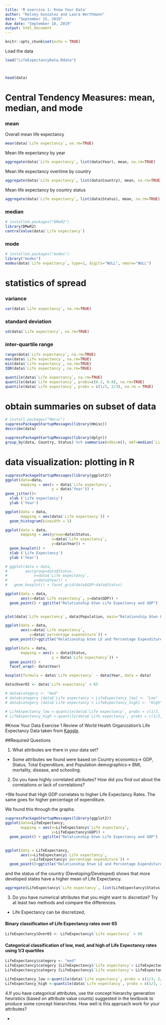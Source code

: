 ```yaml
---
title: 'R exercise 1: Know Your Data'
author: "Kelsey Gonzalez and Laura Werthmann"
date: "September 15, 2019"
due date: "September 18, 2019"
output: html_document
---
```


```r
knitr::opts_chunk$set(echo = TRUE)


```


Load the data 
```r
load("LifeExpectancyData.Rdata")



head(data)

```
 


# Central Tendency Measures: mean, median, and mode
### mean
Overall mean life expectancy 
```r
mean(data$`Life expectancy`, na.rm=TRUE)
```
Mean life expectancy by year
```r
aggregate(data$`Life expectancy`, list(data$Year), mean, na.rm=TRUE)

```

Mean life expectancy overtime by country
```r
aggregate(data$`Life expectancy`, list(data$Country), mean, na.rm=TRUE)

```

Mean life expectancy by country status
```r
aggregate(data$`Life expectancy`, list(data$Status), mean, na.rm=TRUE)

```


### median
```r
# installed.packages("DMwR2")
library(DMwR2)
centralValue(data$`Life expectancy`)

```


### mode
```r

# installed.packages("modes")
library("modes")
modes(data$`Life expectancy`, type=1, digits="NULL", nmore="NULL")

```



# statistics of spread

### variance
```r
var(data$`Life expectancy`, na.rm=TRUE)
```

### standard deviation
```r
sd(data$`Life expectancy`, na.rm=TRUE)

```
  
### inter-quartile range
```r
range(data$`Life expectancy`, na.rm=TRUE)
max(data$`Life expectancy`, na.rm=TRUE)
min(data$`Life expectancy`, na.rm=TRUE)
IQR(data$`Life expectancy`, na.rm=TRUE)
```

```r
quantile(data$`Life expectancy`, na.rm=TRUE)
quantile(data$`Life expectancy`, probs=c(0.2, 0.8), na.rm=TRUE)
quantile(data$`Life expectancy`, probs = c(1/3, 2/3), na.rm = TRUE)
```

# obtain summaries on subset of data


```r
# install.packages("Hmisc")
suppressPackageStartupMessages(library(Hmisc))
describe(data)

```

```r
suppressPackageStartupMessages(library(dplyr))
group_by(data, Country, Status) %>% summarise(nObs=n(), mA7=median(`Life expectancy`))

```

# data visualization: plotting in R

```r
suppressPackageStartupMessages(library(ggplot2))
ggplot(data=data,
       mapping = aes(x = data$`Life expectancy`, 
                     y = data$'Year')) +
geom_jitter()+
  xlab ('Life expectancy')
  ylab ('Year')
```



```r
ggplot(data = data,
       mapping = aes(data$`Life expectancy`)) +
  geom_histogram(binwidth = 5)

```


```r
ggplot(data = data,
       mapping = aes(group=data$Status,
                     x=data$`Life expectancy`,
                     y=data$Year)) +
  geom_boxplot() +
  xlab ('Life Expectancy')
  ylab ('Year')
```

```r
# ggplot(data = data,
#        aes(group=data$Status,
#            x=data$`Life expectancy`,
#            y=data$Year)) +
#   geom_boxplot() + facet_grid(data$GDP~data$Status)
```

  
```r
ggplot(data = data,
       aes(x=data$`Life expectancy`, y=data$GDP)) +
  geom_point() + ggtitle("Relationship btwn Life Expectancy and GDP")
  

```


```r
plot(data$`Life expectancy`, data$Population, main="Relationship btwn Life Expectancy and Population")

```

```r
ggplot(data = data,
       aes(x=data$`Life expectancy`,
           y=data$`percentage expenditure`)) +
  geom_point()+ggtitle("Relationship btwn LE and Percentage Expenditure") +facet_grid(.~data$Status)
```

```r
ggplot(data = data,
       mapping = aes(x = data$Status,
                     y = data$`Life expectancy`)) +
  geom_point() +
  facet_wrap(~ data$Year)
```


```r
boxplot(formula = data$`Life expectancy` ~ data$Year, data = data)

```


```r
data$Over65 <- data$`Life expectancy` > 65

```

```r
# data$category <- "med"
# data$category [data$`Life expectancy`< LifeExpectancy_low] <- "Low"
# data$category [data$`Life expectancy`< LifeExpectancy_high] <- "High"

```

```r
# LifeExpectancy_low <-quantile(data$`Life expectancy`, probs = c(1/3, 2/3), na.rm = TRUE)[1]
# LifeExpectancy_high <-quantile(data$`Life expectancy`, probs = c(1/3, 2/3), na.rm = TRUE)[2]
```

#Know Your Data Exercise 1
Review of World Health Organization's Life Expectancy Data taken from [Kaggle](https://www.kaggle.com/kumarajarshi/life-expectancy-who).

##Required Questions

1. What attributes are there in your data set?

+ Some attributes we found were based on Country economics-> GDP, Status, Total Expenditure, and Population demographics-> BMI, mortality, disease, and schooling.

2. Do you have highly correlated attributes? How did you find out about the correlations or lack of correlations?

+We found that High GDP correlates to higher Life Expectancy Rates. The same goes for higher percentage of expenditure. 

We found this through the graphs: 
```r
suppressPackageStartupMessages(library(ggplot2))
ggplot(data=LifeExpectancy,
       mapping = aes(x=LifeExpectancy$`Life expectancy`,
                     y=LifeExpectancy$GDP)) +
  geom_point() + ggtitle("Relationship btwn Life Expectancy and GDP")
  
```

```r
ggplot(data = LifeExpectancy,
       aes(x=LifeExpectancy$`Life expectancy`,
           y=LifeExpectancy$`percentage expenditure`)) +
  geom_point()+ggtitle("Relationship btwn LE and Percentage Expenditure") +facet_grid(.~LifeExpectancy$Status)
```

and the status of the country (Developing/Developed) shows that more developed states have a higher mean of Life Expectancy.
```r
aggregate(LifeExpectancy$`Life expectancy`, list(LifeExpectancy$Status), mean, na.rm=TRUE)

```

3. Do you have numerical attributes that you might want to discretize? Try at least two methods and compare the differences.

+ Life Expectancy can be discretized, 

#### Binary classification of Life Expectancy rates over 65
```r
LifeExpectancy$Over65 <- LifeExpectancy$`Life expectancy` > 65

```
#### Categorical classification of low, med, and high of Life Expectancy rates using 1/3 quartiles
```r
LifeExpectancy$category <- "med"
LifeExpectancy$category [LifeExpectancy$`Life expectancy`< LifeExpectancy_low] <- "Low"
LifeExpectancy$category [LifeExpectancy$`Life expectancy`< LifeExpectancy_high] <- "High"

```

```r
LifeExpectancy_low <-quantile(data$`Life expectancy`, probs = c(1/3, 2/3), na.rm = TRUE)[1]
LifeExpectancy_high <-quantile(data$`Life expectancy`, probs = c(1/3, 2/3), na.rm = TRUE)[2]
```


4.If you have categorical attributes, use the concept hierarchy generation heuristics (based on attribute value counts) suggested in the textbook to produce some concept hierarchies. How well is this approach work for your attributes?

+ 
